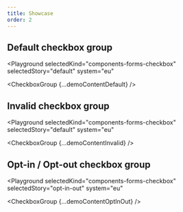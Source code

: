```yaml
---
title: Showcase
order: 2
---
```




## Default checkbox group

<Playground
  selectedKind="components-forms-checkbox"
  selectedStory="default"
  system="eu"
>
  <CheckboxGroup {...demoContentDefault} />
</Playground>

## Invalid checkbox group

<Playground
  selectedKind="components-forms-checkbox"
  selectedStory="default"
  system="eu"
>
  <CheckboxGroup {...demoContentInvalid} />
</Playground>

## Opt-in / Opt-out checkbox group

<Playground
  selectedKind="components-forms-checkbox"
  selectedStory="opt-in-out"
  system="eu"
>
  <CheckboxGroup {...demoContentOptInOut} />
</Playground>


